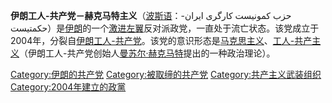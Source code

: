 {{expand|time=2015-10-05T05:28:44+00:00}}
{{unreferenced|time=2015-10-05T05:28:44+00:00}}
'''伊朗工人-共产党－赫克马特主义'''（[[波斯语|波斯语]]：حزب کمونیست کارگری ایران-حکمتیست）是[[伊朗|伊朗]]的一个[[极左翼|激进左翼]]反对派政党，一直处于流亡状态。该党成立于2004年，分裂自[[伊朗工人-共产党|伊朗工人-共产党]]。该党的意识形态是[[马克思主义|马克思主义]]、[[工人-共产主义|工人-共产主义]]（伊朗工人-共产党创始人[[曼苏尔·赫克马特|曼苏尔·赫克马特]]提出的一种政治理论）。

[[Category:伊朗的共产党|Category:伊朗的共产党]]
[[Category:被取缔的共产党|Category:被取缔的共产党]]
[[Category:共产主义武装组织|Category:共产主义武装组织]]
[[Category:2004年建立的政黨|Category:2004年建立的政黨]]